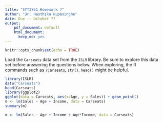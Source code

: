 ```yaml
---
title: "STT3851 Homework 7"
author: "Dr. Hasthika Rupasinghe"
date: Due -- October ??
output: 
    pdf_document: default
    html_document:
      keep_md: yes
---
```


```r
knitr::opts_chunk$set(echo = TRUE)
```

Load the `Carseats` data set from the `ISLR` library. Be sure to explore this data set before answering the questions below. When exploring, the R commands such as `?Carseats`, `str()`, `head()` might be helpful. 

  \begin{enumerate}
    \item Fit a linear regression to predict the `Sales` using `Age` and `Income`. 
    \item Conduct a hypothesis test to check if there is a relationship between `Sales` and the predictor variables `Age` and `Income`.
    
  \begin{enumerate}
  \item Null and alternative hypothesis:
  \item Test statistic 
  \item $p$-value
  \item Make the decision:
    \end{enumerate}
    
  \item Fit a linear regression to predict the `Sales` using `Age`,  `Income` and the interaction between `Age` and the  `Income`.
  
  \item Conduct a hypothesis test to check if the interaction term is useful in the model above
  
  \begin{enumerate}
  \item Null and alternative hypothesis:
  \item Test statistic 
  \item $p$-value
  \item Make the decision:
    \end{enumerate}
    
\end{enumerate}

```r
library(ISLR)
data("Carseats")
head(Carseats)
library(ggplot2)
ggplot(data = Carseats, aes(x=Age, y = Sales)) + geom_point()
m <- lm(Sales ~ Age + Income, data = Carseats)
summary(m)

m <- lm(Sales ~ Age + Income + Age*Income, data = Carseats)
```



